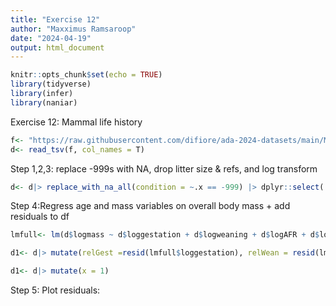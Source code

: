 ```yaml
---
title: "Exercise 12"
author: "Maxximus Ramsaroop"
date: "2024-04-19"
output: html_document
---
```


```r
knitr::opts_chunk$set(echo = TRUE)
library(tidyverse)
library(infer)
library(naniar)
```


Exercise 12: Mammal life history
```r
f<- "https://raw.githubusercontent.com/difiore/ada-2024-datasets/main/Mammal_lifehistories_v2.txt"
d<- read_tsv(f, col_names = T)
```

Step 1,2,3: replace -999s with NA, drop litter size & refs, and log transform 
```r
d<- d|> replace_with_na_all(condition = ~.x == -999) |> dplyr::select(!refs & !`litter size`) |> mutate(order = order, family = family, Genus = Genus, species = species, logmass= log(`mass(g)`), loggestation= log(`gestation(mo)`), lognewborn= log(`newborn(g)`), logweaning= log(`weaning(mo)`), logweanmass= log(`wean mass(g)`), logAFR= log(`AFR(mo)`), logmaxlife= log(`max. life(mo)`), loglitteryear= log(`litters/year`), .keep = "none")
```

Step 4:Regress age and mass variables on overall body mass + add residuals to df
```r

lmfull<- lm(d$logmass ~ d$loggestation + d$logweaning + d$logAFR + d$logmaxlife + d$lognewborn + d$logweanmass, na.action = na.exclude)

d1<- d|> mutate(relGest =resid(lmfull$loggestation), relWean = resid(lmfull$logweaning), relAFR= resid(lmfull$logAFR), relLife= resid(lmfull$logmaxlife), relNewbornMass= resid(lmfull$lognewborn), relWeaningMass= resid(lmfull$logweanmass))

d1<- d|> mutate(x = 1)
```

Step 5: Plot residuals:
```r



```

